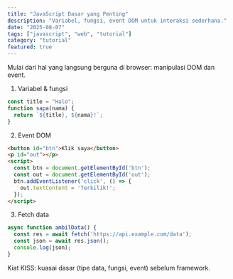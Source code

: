 ```yaml
---
title: "JavaScript Dasar yang Penting"
description: "Variabel, fungsi, event DOM untuk interaksi sederhana."
date: "2025-08-07"
tags: ["javascript", "web", "tutorial"]
category: "tutorial"
featured: true
---
```


Mulai dari hal yang langsung berguna di browser: manipulasi DOM dan event.

1) Variabel & fungsi

```js
const title = "Halo";
function sapa(nama) {
  return `${title}, ${nama}!`;
}
```

2) Event DOM

```html
<button id="btn">Klik saya</button>
<p id="out"></p>
<script>
  const btn = document.getElementById('btn');
  const out = document.getElementById('out');
  btn.addEventListener('click', () => {
    out.textContent = 'Terkilik!';
  });
</script>
```

3) Fetch data

```js
async function ambilData() {
  const res = await fetch('https://api.example.com/data');
  const json = await res.json();
  console.log(json);
}
```

Kiat KISS: kuasai dasar (tipe data, fungsi, event) sebelum framework.


